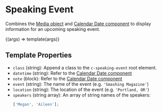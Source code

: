
<Meta title="Components/Speaking Event" />

# Speaking Event

Combines the [Media object](/docs/objects-media--image) and [Calendar Date component](/docs/components-calendar-date--basic) to display information for an upcoming speaking event.

<Canvas>
  <Story
    name="Multiple speakers"
    args={{
      datetime: '2021-10-03',
      event: 'Smashing Magazine',
      note: '3 day event',
      location: 'New York, NY',
      speakers: ['Megan', 'Aileen'],
      href: 'https://cloudfour.com',
    }}
  >
    {(args) => template(args)}
  </Story>
</Canvas>

## Template Properties

- `class` (string): Append a class to the `c-speaking-event` root element.
- `datetime` (string): Refer to the [Calendar Date component](/docs/components-calendar-date--basic#template-properties)
- `note` (block): Refer to the [Calendar Date component](/docs/components-calendar-date--basic#template-blocks)
- `event` (string): The name of the event (e.g. `'Smashing Magazine'`)
- `location` (string): The location of the event (e.g. `'Portland, OR'`)
- `speakers` (string array): An array of string names of the speakers:
  ```ts
  ['Megan', 'Aileen'];
  ```
